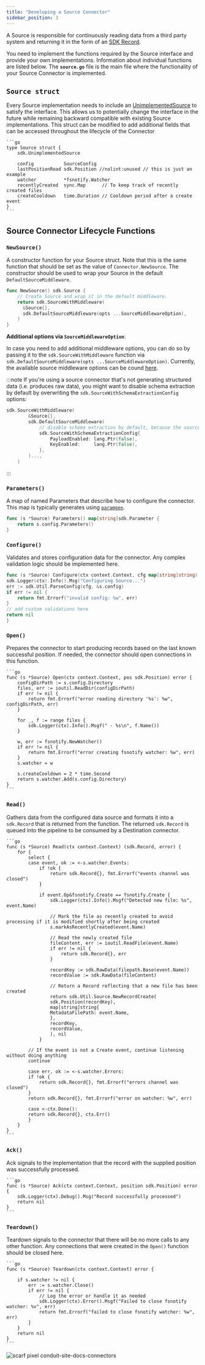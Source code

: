```yaml
---
title: "Developing a Source Connector"
sidebar_position: 3
---
```


A Source is responsible for continuously reading data from a third party system and returning it in the form of an [SDK Record](https://pkg.go.dev/github.com/conduitio/conduit-connector-sdk#Record).

You need to implement the functions required by the Source interface and provide your own implementations. Information about individual functions are listed below. The **`source.go`** file is the main file where the functionality of your Source Connector is implemented.

## `Source struct`

Every Source implementation needs to include an [UnimplementedSource](https://pkg.go.dev/github.com/conduitio/conduit-connector-sdk#UnimplementedSource) to satisfy the interface. This allows us to potentially change the interface in the future while remaining backward compatible with existing Source implementations. This struct can be modified to add additional fields that can be accessed throughout the lifecycle of the Connector

    ```go
    type Source struct {
        sdk.UnimplementedSource

        config           SourceConfig
        lastPositionRead sdk.Position //nolint:unused // this is just an example
        watcher          *fsnotify.Watcher
        recentlyCreated  sync.Map      // To keep track of recently created files
        createCooldown   time.Duration // Cooldown period after a create event
    }
    ```

## Source Connector Lifecycle Functions

### `NewSource()`

A constructor function for your Source struct. Note that this is the same function that should be set as the value of `Connector.NewSource`. The constructor should be used to wrap your Source in the default `DefaultSourceMiddleware`. 

```go
func NewSource() sdk.Source {
    // Create Source and wrap it in the default middleware.
    return sdk.SourceWithMiddleware(
      &Source{}, 
      sdk.DefaultSourceMiddleware(opts ...SourceMiddlewareOption),
    )
}
```

**Additional options via `SourceMiddlewareOption`**:

In case you need to add additional middleware options, you can do so by passing it to the `sdk.SourceWithMiddleware` function via `sdk.DefaultSourceMiddleware(opts ...SourceMiddlewareOption)`. Currently, the available source middleware options can be cound [here](https://github.com/ConduitIO/conduit-connector-sdk/blob/1cbe778fabc8f903e075872560e6a91049d2e978/source_middleware.go#L42-L46).

:::note
If you're using a source connector that's not generating structured data (i.e. produces raw data), you might want to disable schema extraction by default by overwriting the `sdk.SourceWithSchemaExtractionConfig` options:

```go
sdk.SourceWithMiddleware(
		&Source{},
		sdk.DefaultSourceMiddleware(
			// disable schema extraction by default, because the source produces raw data
			sdk.SourceWithSchemaExtractionConfig{
				PayloadEnabled: lang.Ptr(false),
				KeyEnabled:     lang.Ptr(false),
			},
		)...,
	)
```
:::

### `Parameters()`

A map of named Parameters that describe how to configure the connector. This map is typically generates using [`paramgen`](https://github.com/ConduitIO/conduit-commons/tree/main/paramgen).

```go
func (s *Source) Parameters() map[string]sdk.Parameter {
    return s.config.Parameters()
}
```

### `Configure()` 

Validates and stores configuration data for the connector. Any complex validation logic should be implemented here.

  ```go
  func (s *Source) Configure(ctx context.Context, cfg map[string]string) error {
  sdk.Logger(ctx).Info().Msg("Configuring Source...")
  err := sdk.Util.ParseConfig(cfg, &s.config)
  if err != nil {
      return fmt.Errorf("invalid config: %w", err)
  }
  // add custom validations here
  return nil
  }
  ```

### `Open()`

Prepares the connector to start producing records based on the last known successful position. If needed, the connector should open connections in this function.

    ```go
    func (s *Source) Open(ctx context.Context, pos sdk.Position) error {
        configDirPath := s.config.Directory
        files, err := ioutil.ReadDir(configDirPath)
        if err != nil {
            return fmt.Errorf("error reading directory '%s': %w", configDirPath, err)
        }

        for _, f := range files {
            sdk.Logger(ctx).Info().Msgf(" - %s\n", f.Name())
        }

        w, err := fsnotify.NewWatcher()
        if err != nil {
            return fmt.Errorf("error creating fsnotify watcher: %w", err)
        }
        s.watcher = w

        s.createCooldown = 2 * time.Second
        return s.watcher.Add(s.config.Directory)
    }
    ```

### `Read()`

Gathers data from the configured data source and formats it into a `sdk.Record` that is returned from the function. The returned `sdk.Record` is queued into the pipeline to be consumed by a Destination connector.

    ```go
    func (s *Source) Read(ctx context.Context) (sdk.Record, error) {
        for {
            select {
            case event, ok := <-s.watcher.Events:
                if !ok {
                    return sdk.Record{}, fmt.Errorf("events channel was closed")
                }

                if event.Op&fsnotify.Create == fsnotify.Create {
                    sdk.Logger(ctx).Info().Msgf("Detected new file: %s", event.Name)

                    // Mark the file as recently created to avoid processing if it is modified shortly after being created
                    s.markAsRecentlyCreated(event.Name)

                    // Read the newly created file
                    fileContent, err := ioutil.ReadFile(event.Name)
                    if err != nil {
                        return sdk.Record{}, err
                    }

                    recordKey := sdk.RawData(filepath.Base(event.Name))
                    recordValue := sdk.RawData(fileContent)

                    // Return a Record reflecting that a new file has been created
                    return sdk.Util.Source.NewRecordCreate(
                    sdk.Position(recordKey),
                    map[string]string{
                    MetadataFilePath: event.Name,
                    },
                    recordKey,
                    recordValue,
                    ), nil
                }

            // If the event is not a Create event, continue listening without doing anything
            continue

            case err, ok := <-s.watcher.Errors:
            if !ok {
                return sdk.Record{}, fmt.Errorf("errors channel was closed")
            }
            return sdk.Record{}, fmt.Errorf("error on watcher: %w", err)

            case <-ctx.Done():
            return sdk.Record{}, ctx.Err()
            }
        }
    }
    ```

### `Ack()`

Ack signals to the implementation that the record with the supplied position was successfully processed.

    ```go
    func (s *Source) Ack(ctx context.Context, position sdk.Position) error {
        sdk.Logger(ctx).Debug().Msg("Record successfully processed")
        return nil
    }
    ```

### `Teardown()`

Teardown signals to the connector that there will be no more calls to any other function. Any connections that were created in the `Open()` function should be closed here.

    ```go
    func (s *Source) Teardown(ctx context.Context) error {

        if s.watcher != nil {
            err := s.watcher.Close()
            if err != nil {
                // Log the error or handle it as needed
                sdk.Logger(ctx).Error().Msgf("Failed to close fsnotify watcher: %v", err)
                return fmt.Errorf("failed to close fsnotify watcher: %w", err)
            }
        }
        return nil
    }
    ```

![scarf pixel conduit-site-docs-connectors](https://static.scarf.sh/a.png?x-pxid=2fa824d7-fd94-4cf9-a5c8-ea63c9860213)